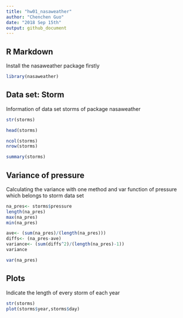 ```yaml
---
title: "hw01_nasaweather"
author: "Chenchen Guo"
date: "2018 Sep 15th"
output: github_document
---
```



## R Markdown

Install the nasaweather package firstly
```r
library(nasaweather)
```

## Data set: Storm

Information of data set storms of package nasaweather
```r
str(storms)

head(storms)

ncol(storms)
nrow(storms)

summary(storms)
```
## Variance of pressure
 Calculating the variance with one method and var function  of  pressure which belongs to storm data set
```r
na_pres<- storms$pressure
length(na_pres)
max(na_pres)
min(na_pres)

ave<- (sum(na_pres)/(length(na_pres)))
diffs<- (na_pres-ave)
variance<- (sum(diffs^2)/(length(na_pres)-1))
variance

var(na_pres)
```
## Plots
Indicate the length of every storm of each year 
```r
str(storms)
plot(storms$year,storms$day)
```


